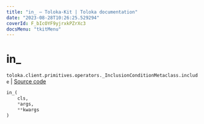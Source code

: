 ```yaml
---
title: "in_ — Toloka-Kit | Toloka documentation"
date: "2023-08-28T10:26:25.529294"
coverId: F_bIcOYF9yjrxkPZrXc3
docsMenu: "tkitMenu"
---
```


# in_

`toloka.client.primitives.operators._InclusionConditionMetaclass.include` | [Source code](https://github.com/Toloka/toloka-kit/blob/v1.2.1/src/client/primitives/operators.py#L107)

```python
in_(
    cls,
    *args,
    **kwargs
)
```